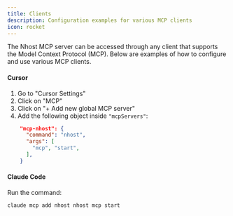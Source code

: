 ```yaml
---
title: Clients
description: Configuration examples for various MCP clients
icon: rocket
---
```


The Nhost MCP server can be accessed through any client that supports the Model Context Protocol (MCP). Below are examples of how to configure and use various MCP clients.

#### Cursor

1. Go to "Cursor Settings"
2. Click on "MCP"
3. Click on "+ Add new global MCP server"
4. Add the following object inside `"mcpServers"`:

```json
    "mcp-nhost": {
      "command": "nhost",
      "args": [
        "mcp", "start",
      ],
    }
```

#### Claude Code

Run the command:

```
claude mcp add nhost nhost mcp start
```
